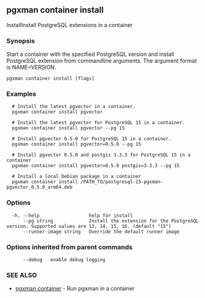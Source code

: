 ## pgxman container install

InstallInstall PostgreSQL extensions in a container

### Synopsis

Start a container with the specified PostgreSQL version and install
PostgreSQL extension from commandline arguments. The argument format
is NAME=VERSION.

```
pgxman container install [flags]
```

### Examples

```
  # Install the latest pgvector in a container.
  pgxman container install pgvector

  # Install the latest pgvector for PostgreSQL 15 in a container.
  pgxman container install pgvector --pg 15

  # Install pgvector 0.5.0 for PostgreSQL 15 in a container.
  pgxman container install pgvector=0.5.0 --pg 15

  # Install pgvector 0.5.0 and postgis 3.3.3 for PostgreSQL 15 in a container
  pgxman container install pgvector=0.5.0 postgis=3.3.3 --pg 15

  # Install a local Debian package in a container
  pgxman container install /PATH_TO/postgresql-15-pgxman-pgvector_0.5.0_arm64.deb
```

### Options

```
  -h, --help                  help for install
      --pg string             Install the extension for the PostgreSQL version. Supported values are 13, 14, 15, 16. (default "15")
      --runner-image string   Override the default runner image
```

### Options inherited from parent commands

```
      --debug   enable debug logging
```

### SEE ALSO

* [pgxman container](pgxman_container)	 - Run pgxman in a container


